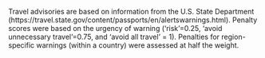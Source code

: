 Travel advisories are based on information from the U.S. State Department (https://travel.state.gov/content/passports/en/alertswarnings.html).  Penalty scores were based on the urgency of warning (‘risk’=0.25, ‘avoid unnecessary travel’=0.75, and ‘avoid all travel’ = 1). Penalties for region-specific warnings (within a country) were assessed at half the weight. 
